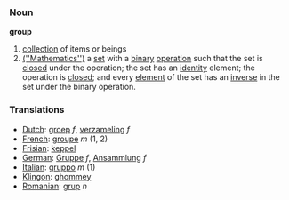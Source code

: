 === Noun ===

'''group'''

#[[collection]] of items or beings
#[[(''Mathematics'')]] a [[set]] with a [[binary]] [[operation]] such that the set is [[closed]] under the operation; the set has an [[identity]] element; the operation is [[closed]]; and every [[element]] of the set has an [[inverse]] in the set under the binary operation.

=== Translations ===
*[[Dutch]]: [[groep]] ''f'', [[verzameling]] ''f''
*[[French]]: [[groupe]] ''m'' (1, 2)
*[[Frisian]]: [[keppel]]
*[[German]]: [[Gruppe]] ''f'', [[Ansammlung]] ''f''
*[[Italian]]: [[gruppo]] ''m'' (1)
*[[Klingon]]: [[ghommey]]
*[[Romanian]]: [[grup]] ''n''